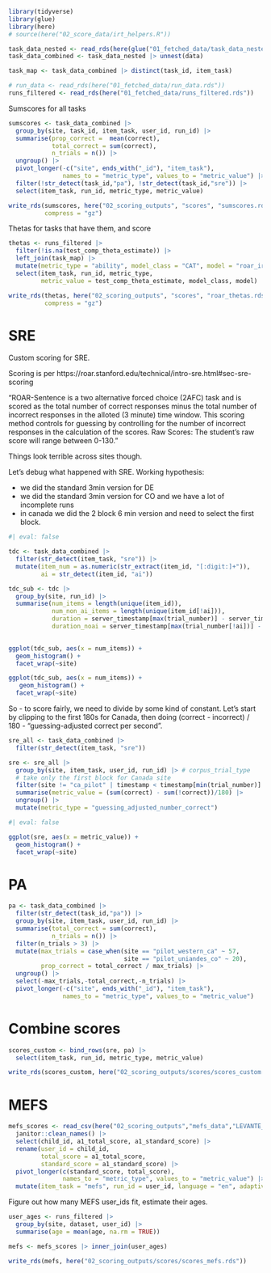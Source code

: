 ```r
library(tidyverse)
library(glue)
library(here)
# source(here("02_score_data/irt_helpers.R"))

task_data_nested <- read_rds(here(glue("01_fetched_data/task_data_nested.rds")))
task_data_combined <- task_data_nested |> unnest(data)

task_map <- task_data_combined |> distinct(task_id, item_task)

# run_data <- read_rds(here("01_fetched_data/run_data.rds"))
runs_filtered <- read_rds(here("01_fetched_data/runs_filtered.rds"))
```

Sumscores for all tasks

```r
sumscores <- task_data_combined |>
  group_by(site, task_id, item_task, user_id, run_id) |>
  summarise(prop_correct =  mean(correct),
            total_correct = sum(correct),
            n_trials = n()) |>
  ungroup() |>
  pivot_longer(-c("site", ends_with("_id"), "item_task"),
               names_to = "metric_type", values_to = "metric_value") |>
  filter(!str_detect(task_id,"pa"), !str_detect(task_id,"sre")) |>
  select(item_task, run_id, metric_type, metric_value)

write_rds(sumscores, here("02_scoring_outputs", "scores", "sumscores.rds"),
          compress = "gz")
```

Thetas for tasks that have them, and score

```r
thetas <- runs_filtered |>
  filter(!is.na(test_comp_theta_estimate)) |>
  left_join(task_map) |>
  mutate(metric_type = "ability", model_class = "CAT", model = "roar_irt") |>
  select(item_task, run_id, metric_type,
         metric_value = test_comp_theta_estimate, model_class, model)

write_rds(thetas, here("02_scoring_outputs", "scores", "roar_thetas.rds"),
          compress = "gz")
```

# SRE

Custom scoring for SRE. 

Scoring is per https://roar.stanford.edu/technical/intro-sre.html#sec-sre-scoring

"ROAR-Sentence is a two alternative forced choice (2AFC) task and is scored as the total number of correct responses minus the total number of incorrect responses in the alloted (3 minute) time window. This scoring method controls for guessing by controlling for the number of incorrect responses in the calculation of the scores. Raw Scores: The student’s raw score will range between 0-130."

Things look terrible across sites though. 

Let's debug what happened with SRE. Working hypothesis: 

- we did the standard 3min version for DE
- we did the standard 3min version for CO and we have a lot of incomplete runs
- in canada we did the 2 block 6 min version and need to select the first block.

```r
#| eval: false

tdc <- task_data_combined |>
  filter(str_detect(item_task, "sre")) |>
  mutate(item_num = as.numeric(str_extract(item_id, "[:digit:]+")), 
         ai = str_detect(item_id, "ai"))

tdc_sub <- tdc |>
  group_by(site, run_id) |>
  summarise(num_items = length(unique(item_id)), 
            num_non_ai_items = length(unique(item_id[!ai])), 
            duration = server_timestamp[max(trial_number)] - server_timestamp[min(trial_number)], 
            duration_noai = server_timestamp[max(trial_number[!ai])] - server_timestamp[min(trial_number[!ai])])

  
ggplot(tdc_sub, aes(x = num_items)) + 
  geom_histogram() + 
  facet_wrap(~site)

ggplot(tdc_sub, aes(x = num_items)) + 
   geom_histogram() + 
  facet_wrap(~site)
```


So - to score fairly, we need to divide by some kind of constant. Let's start by clipping to the first 180s for Canada, then doing (correct - incorrect) / 180 - "guessing-adjusted correct per second".

```r
sre_all <- task_data_combined |>
  filter(str_detect(item_task, "sre")) 

sre <- sre_all |>
  group_by(site, item_task, user_id, run_id) |> # corpus_trial_type
  # take only the first block for Canada site
  filter(site != "ca_pilot" | timestamp < timestamp[min(trial_number)] + 180) |>
  summarise(metric_value = (sum(correct) - sum(!correct))/180) |>
  ungroup() |>
  mutate(metric_type = "guessing_adjusted_number_correct")
```

```r
#| eval: false

ggplot(sre, aes(x = metric_value)) + 
  geom_histogram() + 
  facet_wrap(~site)
```

# PA

```r
pa <- task_data_combined |>
  filter(str_detect(task_id,"pa")) |>
  group_by(site, item_task, user_id, run_id) |>
  summarise(total_correct = sum(correct),
            n_trials = n()) |>
  filter(n_trials > 3) |>
  mutate(max_trials = case_when(site == "pilot_western_ca" ~ 57,
                                site == "pilot_uniandes_co" ~ 20), 
         prop_correct = total_correct / max_trials) |>
  ungroup() |>
  select(-max_trials,-total_correct,-n_trials) |>
  pivot_longer(-c("site", ends_with("_id"), "item_task"),
               names_to = "metric_type", values_to = "metric_value")
```

#  Combine scores

```r
scores_custom <- bind_rows(sre, pa) |>
  select(item_task, run_id, metric_type, metric_value)

write_rds(scores_custom, here("02_scoring_outputs/scores/scores_custom.rds"))
```

# MEFS

```r
mefs_scores <- read_csv(here("02_scoring_outputs","mefs_data","LEVANTE_20250403_1132.csv")) |>
  janitor::clean_names() |>
  select(child_id, a1_total_score, a1_standard_score) |>
  rename(user_id = child_id,
         total_score = a1_total_score,
         standard_score = a1_standard_score) |>
  pivot_longer(c(standard_score, total_score),
               names_to = "metric_type", values_to = "metric_value") |>
  mutate(item_task = "mefs", run_id = user_id, language = "en", adaptive = FALSE)
```

Figure out how many MEFS user_ids fit, estimate their ages. 

```r
user_ages <- runs_filtered |>
  group_by(site, dataset, user_id) |>
  summarise(age = mean(age, na.rm = TRUE))

mefs <- mefs_scores |> inner_join(user_ages)

write_rds(mefs, here("02_scoring_outputs/scores/scores_mefs.rds"))
```
